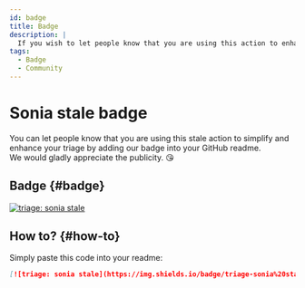 ```yaml
---
id: badge
title: Badge
description: |
  If you wish to let people know that you are using this action to enhance the triage of your repository, you can ue the badge to show some support!
tags:
  - Badge
  - Community
---
```


# Sonia stale badge

You can let people know that you are using this stale action to simplify and enhance your triage by adding our badge into your GitHub readme.  
We would gladly appreciate the publicity. :kissing_heart:

## Badge {#badge}

[![triage: sonia stale](https://img.shields.io/badge/triage-sonia%20stale-eb7b9c?link=https://github.com/Sonia-corporation/stale)](https://github.com/Sonia-corporation/stale)

## How to? {#how-to}

Simply paste this code into your readme:

```markdown
[![triage: sonia stale](https://img.shields.io/badge/triage-sonia%20stale-eb7b9c?link=https://github.com/Sonia-corporation/stale)](https://github.com/Sonia-corporation/stale))
```
